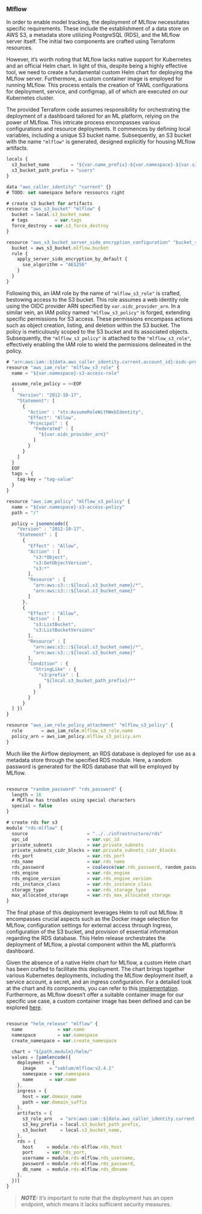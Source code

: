 ### Mlflow

In order to enable model tracking, the deployment of MLflow necessitates specific requirements. These include the establishment of a data store on AWS S3, a metadata store utilizing PostgreSQL (RDS), and the MLflow server itself. The initial two components are crafted using Terraform resources.

However, it's worth noting that MLflow lacks native support for Kubernetes and an official Helm chart. In light of this, despite being a highly effective tool, we need to create a fundamental custom Helm chart for deploying the MLflow server. Furthermore, a custom container image is employed for running MLflow. This process entails the creation of YAML configurations for deployment, service, and configmap, all of which are executed on our Kubernetes cluster.

The provided Terraform code assumes responsibility for orchestrating the deployment of a dashboard tailored for an ML platform, relying on the power of MLflow. This intricate process encompasses various configurations and resource deployments. It commences by defining local variables, including a unique S3 bucket name. Subsequently, an S3 bucket with the name `"mlflow"` is generated, designed explicitly for housing MLflow artifacts.

\footnotesize
```javascript
locals {
  s3_bucket_name        = "${var.name_prefix}-${var.namespace}-${var.s3_bucket_name}"
  s3_bucket_path_prefix = "users"
}

data "aws_caller_identity" "current" {}
# TODO: set namespace before ressourcs right

# create s3 bucket for artifacts
resource "aws_s3_bucket" "mlflow" {
  bucket = local.s3_bucket_name
  # tags          = var.tags
  force_destroy = var.s3_force_destroy
}

resource "aws_s3_bucket_server_side_encryption_configuration" "bucket_state_encryption" {
  bucket = aws_s3_bucket.mlflow.bucket
  rule {
    apply_server_side_encryption_by_default {
      sse_algorithm = "AES256"
    }
  }
}
```
\normalize

Following this, an IAM role by the name of `"mlflow_s3_role"` is crafted, bestowing access to the S3 bucket. This role assumes a web identity role using the OIDC provider ARN specified by `var.oidc_provider_arn`. In a similar vein, an IAM policy named `"mlflow_s3_policy"` is forged, extending specific permissions for S3 access. These permissions encompass actions such as object creation, listing, and deletion within the S3 bucket. The policy is meticulously scoped to the S3 bucket and its associated objects. Subsequently, the `"mlflow_s3_policy"` is attached to the `"mlflow_s3_role"`, effectively enabling the IAM role to wield the permissions delineated in the policy.

\footnotesize
```javascript
# "arn:aws:iam::${data.aws_caller_identity.current.account_id}:oidc-provider/${var.eks_oidc_provider}"
resource "aws_iam_role" "mlflow_s3_role" {
  name = "${var.namespace}-s3-access-role"

  assume_role_policy = <<EOF
  {
    "Version": "2012-10-17",
    "Statement": [
      {
        "Action" : "sts:AssumeRoleWithWebIdentity",
        "Effect": "Allow",
        "Principal" : {
          "Federated" : [
            "${var.oidc_provider_arn}"
          ]
        }
      }
    ]
  }
  EOF
  tags = {
    tag-key = "tag-value"
  }
}

resource "aws_iam_policy" "mlflow_s3_policy" {
  name = "${var.namespace}-s3-access-policy"
  path = "/"

  policy = jsonencode({
    "Version" : "2012-10-17",
    "Statement" : [
      {
        "Effect" : "Allow",
        "Action" : [
          "s3:*Object",
          "s3:GetObjectVersion",
          "s3:*"
        ],
        "Resource" : [
          "arn:aws:s3:::${local.s3_bucket_name}/*",
          "arn:aws:s3:::${local.s3_bucket_name}"
        ]
      },
      {
        "Effect" : "Allow",
        "Action" : [
          "s3:ListBucket",
          "s3:ListBucketVersions"
        ],
        "Resource" : [
          "arn:aws:s3:::${local.s3_bucket_name}/*",
          "arn:aws:s3:::${local.s3_bucket_name}"
        ],
        "Condition" : {
          "StringLike" : {
            "s3:prefix" : [
              "${local.s3_bucket_path_prefix}/*"
            ]
          }
        }
      }
  ] })
}

resource "aws_iam_role_policy_attachment" "mlflow_s3_policy" {
  role       = aws_iam_role.mlflow_s3_role.name
  policy_arn = aws_iam_policy.mlflow_s3_policy.arn
}
```
\normalize

Much like the Airflow deployment, an RDS database is deployed for use as a metadata store through the specified RDS module. Here, a random password is generated for the RDS database that will be employed by MLflow.

\footnotesize
```javascript

resource "random_password" "rds_password" {
  length = 16
  # MLFlow has troubles using special characters
  special = false
}

# create rds for s3
module "rds-mlflow" {
  source                      = "../../infrastructure/rds"
  vpc_id                      = var.vpc_id
  private_subnets             = var.private_subnets
  private_subnets_cidr_blocks = var.private_subnets_cidr_blocks
  rds_port                    = var.rds_port
  rds_name                    = var.rds_name
  rds_password                = coalesce(var.rds_password, random_password.rds_password.result)
  rds_engine                  = var.rds_engine
  rds_engine_version          = var.rds_engine_version
  rds_instance_class          = var.rds_instance_class
  storage_type                = var.rds_storage_type
  max_allocated_storage       = var.rds_max_allocated_storage
}
```
\normalize

The final phase of this deployment leverages Helm to roll out MLflow. It encompasses crucial aspects such as the Docker image selection for MLflow, configuration settings for external access through Ingress, configuration of the S3 bucket, and provision of essential information regarding the RDS database. This Helm release orchestrates the deployment of MLflow, a pivotal component within the ML platform's dashboard.

Given the absence of a native Helm chart for MLflow, a custom Helm chart has been crafted to facilitate this deployment. The chart brings together various Kubernetes deployments, including the MLflow deployment itself, a service account, a secret, and an ingress configuration. For a detailed look at the chart and its components, you can refer to this [implementation](https://github.com/seblum/mlops-mlplatform-on-eks/tree/main/deployment/modules/mlflow/helm/templates).
Furthermore, as MLflow doesn't offer a suitable container image for our specific use case, a custom container image has been defined and can be explored [here](https://github.com/seblum/mlflow-image).

\footnotesize
```javascript

resource "helm_release" "mlflow" {
  name             = var.name
  namespace        = var.namespace
  create_namespace = var.create_namespace

  chart = "${path.module}/helm/"
  values = [yamlencode({
    deployment = {
      image     = "seblum/mlflow:v2.4.1"
      namespace = var.namespace
      name      = var.name
    },
    ingress = {
      host = var.domain_name
      path = var.domain_suffix
    },
    artifacts = {
      s3_role_arn   = "arn:aws:iam::${data.aws_caller_identity.current.account_id}:role/${aws_iam_role.mlflow_s3_role.name}",
      s3_key_prefix = local.s3_bucket_path_prefix,
      s3_bucket     = local.s3_bucket_name,
    },
    rds = {
      host     = module.rds-mlflow.rds_host
      port     = var.rds_port,
      username = module.rds-mlflow.rds_username,
      password = module.rds-mlflow.rds_password,
      db_name  = module.rds-mlflow.rds_dbname
    },
  })]
}
```
\normalsize

> **_NOTE:_**  It's important to note that the deployment has an open endpoint, which means it lacks sufficient security measures.

